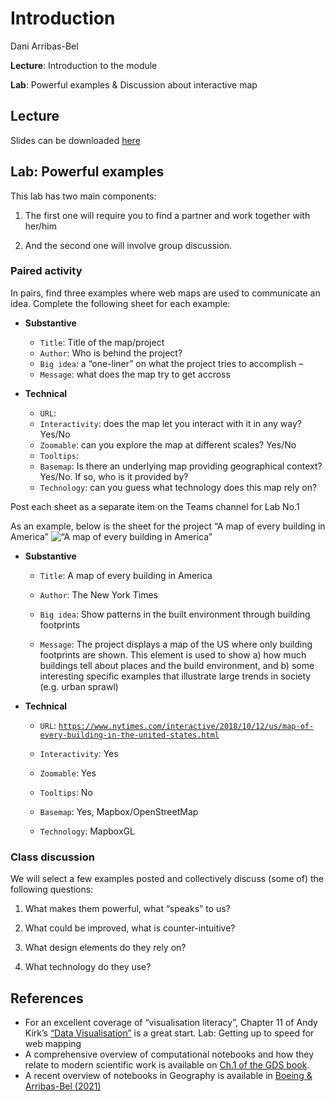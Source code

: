 # Introduction

Dani Arribas-Bel

**Lecture**: Introduction to the module

**Lab**: Powerful examples & Discussion about interactive map

## Lecture

Slides can be downloaded [here](https://github.com/GDSL-UL/wma/raw/main/pdf/lecture_01.pdf)

## Lab: Powerful examples

This lab has two main components:

1.  The first one will require you to find a partner and work together with her/him

2.  And the second one will involve group discussion.

### Paired activity

In pairs, find three examples where web maps are used to communicate an idea. Complete the following sheet for each example:

-   **Substantive**

    -   `Title`: Title of the map/project
    -   `Author`: Who is behind the project?
    -   `Big idea`: a "one-liner" on what the project tries to accomplish --
    -   `Message`: what does the map try to get accross

-   **Technical**

    -   `URL`:
    -   `Interactivity`: does the map let you interact with it in any way? Yes/No
    -   `Zoomable`: can you explore the map at different scales? Yes/No
    -   `Tooltips`:
    -   `Basemap`: Is there an underlying map providing geographical context? Yes/No. If so, who is it provided by?
    -   `Technology`: can you guess what technology does this map rely on?

Post each sheet as a separate item on the Teams channel for Lab No.1

As an example, below is the sheet for the project "A map of every building in America" !["A map of every building in America"](./img/buildamerica.png)

-   **Substantive**

    -   `Title`: A map of every building in America

    -   `Author`: The New York Times

    -   `Big idea`: Show patterns in the built environment through building footprints

    -   `Message`: The project displays a map of the US where only building footprints are shown. This element is used to show a) how much buildings tell about places and the build environment, and b) some interesting specific examples that illustrate large trends in society (e.g. urban sprawl)

-   **Technical**

    -   `URL`: [`https://www.nytimes.com/interactive/2018/10/12/us/map-of-every-building-in-the-united-states.html`](https://www.nytimes.com/interactive/2018/10/12/us/map-of-every-building-in-the-united-states.html)

    -   `Interactivity`: Yes

    -   `Zoomable`: Yes

    -   `Tooltips`: No

    -   `Basemap`: Yes, Mapbox/OpenStreetMap

    -   `Technology`: MapboxGL

### Class discussion

We will select a few examples posted and collectively discuss (some of) the following questions:

1.  What makes them powerful, what "speaks" to us?

2.  What could be improved, what is counter-intuitive?

3.  What design elements do they rely on?

4.  What technology do they use?

## References

-   For an excellent coverage of "visualisation literacy", Chapter 11 of Andy Kirk's ["Data Visualisation"](https://www.visualisingdata.com/book/) is a great start. Lab: Getting up to speed for web mapping
-   A comprehensive overview of computational notebooks and how they relate to modern scientific work is available on [Ch.1 of the GDS book](https://geographicdata.science/book/notebooks/01_geo_thinking.html).
-   A recent overview of notebooks in Geography is available in [Boeing & Arribas-Bel (2021)](https://gistbok.ucgis.org/bok-topics/gis-and-computational-notebooks)
